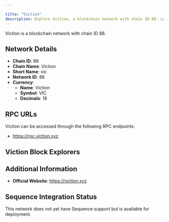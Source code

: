 ```yaml
---

title: "Viction"
description: Explore Viction, a blockchain network with chain ID 88. Learn about its native currency, Viction, and how to interact with the network.
---
```




Viction is a blockchain network with chain ID 88.

## Network Details

- **Chain ID**: 88
- **Chain Name**: Viction
- **Short Name**: vic
- **Network ID**: 88
- **Currency**: 
  - **Name**: Viction
  - **Symbol**: VIC
  - **Decimals**: 18

## RPC URLs

Viction can be accessed through the following RPC endpoints:

- https://rpc.viction.xyz

## Viction Block Explorers



## Additional Information

- **Official Website**: https://viction.xyz

## Sequence Integration Status

This network does not yet have Sequence support but is available for deployment.
